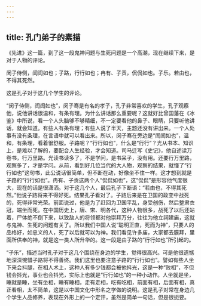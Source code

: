 ```yaml
---
---
---
```

title: 孔门弟子的素描
---




《先进》这一篇，到了这一段鬼神问题与生死问题是一个高潮，现在继续下来，是对于人物的评论。

闵子侍侧，訚訚如也；子路，行行如也；冉有、子贡，侃侃如也。子乐。若由也，不得其死然。

这是孔子对于这几个学生的评论。

“闵子侍侧，訚訚如也”，闵子骞是有名的孝子，孔子非常喜欢的学生，孔子观察他，说他讲话很温和，有条有理。为什么讲话那么重要呢？这就好比曾国藩在《冰鉴》中所说，看一个人头脑够不够精细，不一定要看他的鼻子、眼睛，只要听他讲话，就会知道。有些人有条有理；有些人说了半天，主题还没有讲出来。一个人处事有没有条理，在言语中就可以看出来。所以，闵子骞在旁边是“訚訚如也”，温和，有条理，看着很舒服。子路呢？“行行如也”，什么是“行行”？光从书本、知识上，是难以了解的，要配合人生经验，才会知道。司马迁写《史记》，他自述读万卷书，行万里路。光读书读多了，不是学问，是书呆子，没有用。还要行万里路，观察多了，才是学问。从前，看到好几位当代的大人物，观察的结果，就懂了“行行如也”这句书，此公说话很简单，但不断在动，好像坐不住一样。这才想到就是子路的“行行如也”。冉有、子贡这两个人“侃侃如也”，这“侃侃”是形容他气度很大，现在的话是很潇洒。对于这几个人，最后孔子下断语：“若由也，不得其死然。”他说子路将来不得好死。结果孔子看对了。子路后来是在卫国的政变中战死的，死得非常光荣。前面说过，他是为了赶回为卫国平乱，身受创伤，然后整肃衣冠，端坐而死。在中国历史上，唐、宋、明各代，这种人物很多，战死了以后还站着，尸体绝不倒下来，以致敌人的将领都对他崇拜万分，往往为他立祠建庙，这就与鬼神、生死的问题有关了。所以我们中国人说“聪明正直，死而为神”，只要人的品格好，如忠义的人，死了以后就可以为神。我们看见许多庙，大家都去膜拜，里面所供奉的神，就是这一类人所升华的。这一段是由子路的“行行如也”所引起的。

“子乐”，描述当时孔子对于这几个围绕在身边的学生，觉得很高兴。可是他很遗憾地深深惋惜子路将不得善终。我们这里也要注意子路的“行行如也”。譬如有些人坐下来会抖腿，在相人术上，这种人有多少钱都会被他抖光，这是一种“败相”，不但钱会抖光，事业也会抖光，实际上也就是“行行如也”的一种小动作。人坐就是坐，睡就是睡，坐有坐相，睡有睡相，走有走相，吃有吃相，前面有相，后面有相，真正看相，太不简单，这是以中国文化中形名之学做的说明。这是孔子对常在身边几个学生人品修养，表现在外形上的一个定评，虽然是简单一句话，但是很扼要。